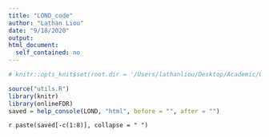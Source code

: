 ```yaml
---
title: "LOND_code"
author: "Lathan Liou"
date: "9/18/2020"
output: 
html_document:
  self_contained: no
---
```

```r
# knitr::opts_knit$set(root.dir = '/Users/lathanliou/Desktop/Academic/Cambridge/BSU-job/onlineFDRShiny')
```

```r
source("utils.R")
library(knitr)
library(onlineFDR)
saved = help_console(LOND, "html", before = "", after = "")
```
 
`r paste(saved[-c(1:8)], collapse = " ")`
